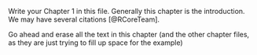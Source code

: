 

Write your Chapter 1 in this file. Generally this chapter is the introduction. We may have several citations [@RCoreTeam].

Go ahead and erase all the text in this chapter (and the other chapter files, as they are just trying to fill up space for the example)

\lipsum[1-56]


